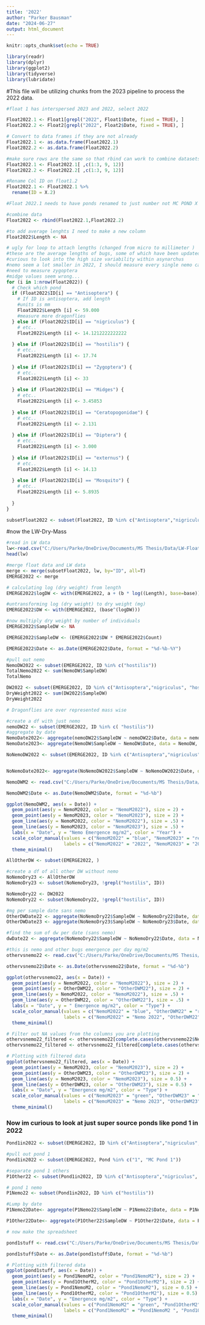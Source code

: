 ```yaml
---
title: '2022'
author: "Parker Bausman"
date: "2024-06-27"
output: html_document
---
```


```r
knitr::opts_chunk$set(echo = TRUE)
```

```r
library(readr)
library(dplyr)
library(ggplot2)
library(tidyverse)
library(lubridate)
```

#This file will be utilizing chunks from the 2023 pipeline to process the 2022 data.

```r
#float 1 has interspersed 2023 and 2022, select 2022 

Float2022.1 <- Float1[grepl("2022", Float1$Date, fixed = TRUE), ]
Float2022.2 <- Float2[grepl("2022", Float2$Date, fixed = TRUE), ]

# Convert to data frames if they are not already
Float2022.1 <- as.data.frame(Float2022.1)
Float2022.2 <- as.data.frame(Float2022.2)
```


```r
#make sure rows are the same so that rbind can work to combine datasets 
Float2022.1 <- Float2022.1[ ,c(1:3, 9, 12)]
Float2022.2 <- Float2022.2[ ,c(1:3, 9, 12)]
```

```r
#Rename Col ID on float1.2
Float2022.1 <- Float2022.1 %>%
  rename(ID = X.2)
```

```r
#Float 2022.1 needs to have ponds renamed to just number not MC POND X
```


```r
#combine data 
Float2022 <- rbind(Float2022.1,Float2022.2)
```

```r
#to add average lenghts I need to make a new column
Float2022$Length <- NA
```

```r
# ugly for loop to attach lengths (changed from micro to millimeter )
#these are the average lengths of bugs, some of which have been updated from 2022 measures. Some like the dipt have not been readjusted yet as I doubt there will be much change. Will check soon. Also adds externus 
#curious to look into the high size variability within asynarchus 
#nemo seem a lot smaller in 2022, I should measure every single nemo captured and run a ttest 
#need to measure zygoptera 
#midge values seem wrong... 
for (i in 1:nrow(Float2022)) {
  # Check which pond 
  if (Float2022$ID[i] == "Antisoptera") {
    # If ID is antisoptera, add length
    #units is mm
    Float2022$Length [i] <- 59.000
    #measure more dragonflies
  } else if (Float2022$ID[i] == "nigriculus") {
    # etc..
    Float2022$Length [i] <- 14.1212222222222
    
  } else if (Float2022$ID[i] == "hostilis") {
    # etc..
    Float2022$Length [i] <- 17.74
    
  } else if (Float2022$ID[i] == "Zygoptera") {
    # etc..
    Float2022$Length [i] <- 33
    
  } else if (Float2022$ID[i] == "Midges") {
    # etc..
    Float2022$Length [i] <- 3.45853
    
  } else if (Float2022$ID[i] == "Ceratopogonidae") {
    # etc..
    Float2022$Length [i] <- 2.131
    
  } else if (Float2022$ID[i] == "Diptera") {
    # etc..
    Float2022$Length [i] <- 3.000
    
  } else if (Float2022$ID[i] == "externus") {
    # etc..
    Float2022$Length [i] <- 14.13
    
  } else if (Float2022$ID[i] == "Mosquito") {
    # etc..
    Float2022$Length [i] <- 5.8935
    
  }
}
```


```r
subsetFloat2022 <- subset(Float2022, ID %in% c("Antisoptera","nigriculus", "hostilis", "Midges","Ceratopogonidae","Diptera", "Mosquito", "Zygoptera", "externus"))
```

#now the LW-Dry-Mass 


```r
#read in LW data 
lw<-read.csv("C:/Users/Parke/OneDrive/Documents/MS Thesis/Data/LW-Float.csv",header=TRUE)
head(lw)
```



```r
#merge float data and LW data 
merge <- merge(subsetFloat2022, lw, by="ID", all=T)
EMERGE2022 <- merge
```

```r
# calculating log (dry weight) from length
EMERGE2022$logDW <- with(EMERGE2022, a + (b * log((Length), base=base)))

#untransforming log (dry weight) to dry weight (mg)
EMERGE2022$DW <- with(EMERGE2022, (base^(logDW)))
```

```r
#now multiply dry weight by number of individuals 
EMERGE2022$SampleDW <- NA

EMERGE2022$SampleDW <- (EMERGE2022$DW * EMERGE2022$Count)
```

```r
EMERGE2022$Date <- as.Date(EMERGE2022$Date, format = "%d-%b-%Y")
```

```r
#pull out nemo
NemoDW2022 <- subset(EMERGE2022, ID %in% c("hostilis"))
TotalNemo2022 <- sum(NemoDW$SampleDW)
TotalNemo
```

```r
DW2022 <- subset(EMERGE2022, ID %in% c("Antisoptera","nigriculus", "hostilis", "Midges","Ceratopogonidae","Diptera", "Mosquito", "Zygoptera", "externus"))
DryWeight2022 <- sum(DW2022$SampleDW)
DryWeight2022

# Dragonflies are over represented mass wise 
```

```r
#create a df with just nemo 
nemoDW22 <- subset(EMERGE2022, ID %in% c( "hostilis"))
#aggregate by date 
NemoDate2022<- aggregate(nemoDW22$SampleDW ~ nemoDW22$Date, data = nemoDW22, FUN= sum)
NemoDate2023<- aggregate(NemoDW$SampleDW ~ NemoDW$Date, data = NemoDW, FUN= sum)

```


```r
NoNemoDW2022 <- subset(EMERGE2022, ID %in% c("Antisoptera","nigriculus",  "Midges","Ceratopogonidae","Diptera", "Mosquito", "Zygoptera", "externus"))


NoNemoDate2022<- aggregate(NoNemoDW2022$SampleDW ~ NoNemoDW2022$Date, data = NoNemoDW2022, FUN= sum)

```

```r
NemoDWM2 <- read.csv("C:/Users/Parke/OneDrive/Documents/MS Thesis/Data/Nemo-22-23-dwm2.csv" , header = TRUE)

NemoDWM2$Date <- as.Date(NemoDWM2$Date, format = "%d-%b")

```

```r
ggplot(NemoDWM2, aes(x = Date)) +
  geom_point(aes(y = NemoM2022, color = "NemoM2022"), size = 2) +
  geom_point(aes(y = NemoM2023, color = "NemoM2023"), size = 2) +
  geom_line(aes(y = NemoM2022, color = "NemoM2022"), size = .5) +
  geom_line(aes(y = NemoM2023, color = "NemoM2023"), size = .5) +
  labs(x = "Date", y = "Nemo Emergence mg/m2", color = "Year") +
  scale_color_manual(values = c("NemoM2022" = "blue", "NemoM2023" = "red"),
                     labels = c("NemoM2022" = "2022", "NemoM2023" = "2023")) +
  theme_minimal()

```



```r
AllOtherDW <- subset(EMERGE2022, )
```

```r
#create a df of all other DW without nemo 
NoNemoDry23 <- AllOtherDW
NoNemoDry23 <- subset(NoNemoDry23, !grepl("hostilis", ID))

NoNemoDry22 <- DW2022
NoNemoDry22 <- subset(NoNemoDry22, !grepl("hostilis", ID))

```

```r
#mg per sample date sans nemo 
OtherDWDate22 <- aggregate(NoNemoDry22$SampleDW ~ NoNemoDry22$Date, data = NoNemoDry22, FUN= sum)
OtherDWDate23 <- aggregate(NoNemoDry23$SampleDW ~ NoNemoDry23$Date, data = NoNemoDry23, FUN= sum)

```



```r
#find the sum of dw per date (sans nemo)
dwDate22 <- aggregate(NoNemoDry22$SampleDW ~ NoNemoDry22$Date, data = NoNemoDry22, FUN= sum)

```

```r
#this is nemo and other bugs emergence per day mg/m2
othervsnemo22 <- read.csv("C:/Users/Parke/OneDrive/Documents/MS Thesis/Data/2022-Nemo-Other-m2.csv" , header = TRUE)

othervsnemo22$Date <- as.Date(othervsnemo22$Date, format = "%d-%b")
```

```r
ggplot(othervsnemo22, aes(x = Date)) +
  geom_point(aes(y = NemoM2022, color = "NemoM2022"), size = 2) +
  geom_point(aes(y = OtherDWM22, color = "OtherDWM22"), size = 2) +
  geom_line(aes(y = NemoM2022, color = "NemoM2022"), size = .5) +
  geom_line(aes(y = OtherDWM22, color = "OtherDWM22"), size = .5) +
  labs(x = "Date", y = " Emergence mg/m2", color = "Type") +
  scale_color_manual(values = c("NemoM2022" = "blue", "OtherDWM22" = "red"),
                     labels = c("NemoM2022" = "Nemo 2022", "OtherDWM22" = "Other Bugs 2022")) +
  theme_minimal()

```



```r
# Filter out NA values from the columns you are plotting
othervsnemo22_filtered <- othervsnemo22[complete.cases(othervsnemo22$NemoM2023), ]
othervsnemo22_filtered <- othervsnemo22_filtered[complete.cases(othervsnemo22_filtered$OtherDWM23), ]

# Plotting with filtered data
ggplot(othervsnemo22_filtered, aes(x = Date)) +
  geom_point(aes(y = NemoM2023, color = "NemoM2023"), size = 2) +
  geom_point(aes(y = OtherDWM23, color = "OtherDWM23"), size = 2) +
  geom_line(aes(y = NemoM2023, color = "NemoM2023"), size = 0.5) +
  geom_line(aes(y = OtherDWM23, color = "OtherDWM23"), size = 0.5) +
  labs(x = "Date", y = "Emergence mg/m2", color = "Type") +
  scale_color_manual(values = c("NemoM2023" = "green", "OtherDWM23" = "orange"),
                     labels = c("NemoM2023" = "Nemo 2023", "OtherDWM23" = "Other Bugs 2023")) +
  theme_minimal()
```



### Now im curious to look at just super source ponds like pond 1 in 2022 

```r
Pond1in2022 <- subset(EMERGE2022, ID %in% c("Antisoptera","nigriculus","hostilis", "Midges","Ceratopogonidae","Diptera", "Mosquito", "Zygoptera", "externus"))

#pull out pond 1 
Pond1in2022 <- subset(EMERGE2022, Pond %in% c("1", "MC Pond 1"))

#separate pond 1 others
P1Other22 <- subset(Pond1in2022, ID %in% c("Antisoptera","nigriculus", "Midges","Ceratopogonidae","Diptera", "Mosquito", "Zygoptera", "externus"))

# pond 1 nemo 
P1Nemo22 <- subset(Pond1in2022, ID %in% c("hostilis"))

#Lump by date 
P1Nemo22Date<- aggregate(P1Nemo22$SampleDW ~ P1Nemo22$Date, data = P1Nemo22, FUN= sum)

P1Other22Date<- aggregate(P1Other22$SampleDW ~ P1Other22$Date, data = P1Other22, FUN= sum)

# now make the spreadsheet 


```

```r
pond1stuff <- read.csv("C:/Users/Parke/OneDrive/Documents/MS Thesis/Data/Pond1-2022-Emergence.csv" , header = TRUE)

pond1stuff$Date <- as.Date(pond1stuff$Date, format = "%d-%b")
```

```r
# Plotting with filtered data
ggplot(pond1stuff, aes(x = Date)) +
  geom_point(aes(y = Pond1NemoM2, color = "Pond1NemoM2"), size = 2) +
  geom_point(aes(y = Pond1OtherM2, color = "Pond1OtherM2"), size = 2) +
  geom_line(aes(y = Pond1NemoM2, color = "Pond1NemoM2"), size = 0.5) +
  geom_line(aes(y = Pond1OtherM2, color = "Pond1OtherM2"), size = 0.5) +
  labs(x = "Date", y = "Emergence mg/m2", color = "Type") +
  scale_color_manual(values = c("Pond1NemoM2" = "green", "Pond1OtherM2" = "orange"),
                     labels = c("Pond1NemoM2" = "Pond1NemoM2 ", "Pond1OtherM2" = "Other Bugs 2023")) +
  theme_minimal()
```

